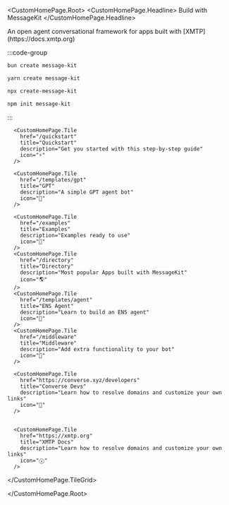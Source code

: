 
<CustomHomePage.Root>
<CustomHomePage.Headline>
  Build with MessageKit
</CustomHomePage.Headline>
  <div className="custom-homepage-description" style={{ textAlign: 'center' }}>
    An open agent conversational framework for apps built with [XMTP](https://docs.xmtp.org) 
  </div>

<div className="custom-homepage-tile-grid-container" style={{ 
  marginTop: '2rem', 
  marginBottom: '2rem', 
  width: '75%', 
  maxWidth: '400px', 
  margin: '2rem auto',
  textAlign: 'center',
  fontSize: '1.5rem'
}}>

:::code-group

```bash [bun]
bun create message-kit
```

```bash [yarn]
yarn create message-kit
```

```bash [npx]
npx create-message-kit
```

```bash [npm]
npm init message-kit
```

:::

</div>
  <CustomHomePage.TileGrid>

      <CustomHomePage.Tile
        href="/quickstart"
        title="Quickstart"
        description="Get you started with this step-by-step guide"
        icon="⚡️"
      />

      <CustomHomePage.Tile
        href="/templates/gpt"
        title="GPT"
        description="A simple GPT agent bot"
        icon="🤖"
      />

      <CustomHomePage.Tile
        href="/examples"
        title="Examples"
        description="Examples ready to use"
        icon="💬"
      />
      <CustomHomePage.Tile
        href="/directory"
        title="Directory"
        description="Most popular Apps built with MessageKit"
        icon="🌎"
      />
      <CustomHomePage.Tile
        href="/templates/agent"
        title="ENS Agent"
        description="Learn to build an ENS agent"
        icon="🧠"
      />
      <CustomHomePage.Tile
        href="/middleware"
        title="Middleware"
        description="Add extra functionality to your bot"
        icon="🔧"
      />

      <CustomHomePage.Tile
        href="https://converse.xyz/developers"
        title="Converse Devs"
        description="Learn how to resolve domains and customize your own links"
        icon="📲"
      />


      <CustomHomePage.Tile
        href="https://xmtp.org"
        title="XMTP Docs"
        description="Learn how to resolve domains and customize your own links"
        icon="ⓧ"
      />

  </CustomHomePage.TileGrid>

</CustomHomePage.Root>
